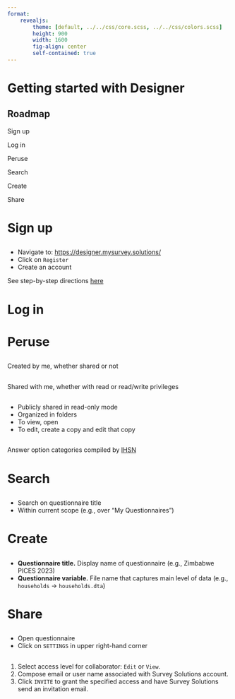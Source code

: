 ```yaml
---
format: 
    revealjs:
        theme: [default, ../../css/core.scss, ../../css/colors.scss]
        height: 900
        width: 1600
        fig-align: center
        self-contained: true
---
```


# Getting started with Designer {background-color=var(--designer)}

## Roadmap {.designer}

::: {.box .box-1}
Sign up
:::

::: {.box .box-2}
Log in
:::

::: {.box .box-3}
Peruse
:::

::: {.box .box-4}
Search
:::

::: {.box .box-5}
Create
:::


::: {.box .box-6}
Share
:::


# Sign up {background-color=var(--s1)}


## {background-image="assets/03/designer_login.png" background-size="auto"}

::: {.fragment .box .box-1}

- Navigate to: [https://designer.mysurvey.solutions/](https://designer.mysurvey.solutions/Identity/Account/Login?ReturnUrl=%2F)
- Click on `Register`
- Create an account

See step-by-step directions [here](https://docs.mysurvey.solutions/questionnaire-designer/interface/registration-and-signing-in/)

:::


# Log in {background-color=var(--s2)}

## {background-image="assets/03/designer_login.png" background-size="auto"}



# Peruse {background-color=var(--s3)}

## {background-image="assets/03/designer_index_page.png" background-size="auto"}

::: {.fragment .box .box-3}

Created by me, whether shared or not

:::

## {background-image="assets/03/shared.png" background-size="auto"}

::: {.fragment .box .box-3}

Shared with me, whether with read or read/write privileges

:::

## {background-image="assets/03/public.png" background-size="auto"}

::: {.fragment .box .box-3}

- Publicly shared in read-only mode
- Organized in folders
- To view, open
- To edit, create a copy and edit that copy

:::

## {background-image="assets/03/classifications.png" background-size="auto"}

::: {.fragment .box .box-3}

Answer option categories compiled by [IHSN](http://ihsn.org/)

:::


# Search {background-color=var(--s4)}

## {background-image="assets/03/search_field.png" background-size="auto"}

## {background-image="assets/03/search_result.png" background-size="auto"}

::: {.fragment .box .box-4}

- Search on questionnaire title
- Within current scope (e.g., over "My Questionnaires")

:::


::: {.section}
# Create {background-color=var(--s5)}
:::

## {background-image="assets/03/create_new.png" background-size="auto"}

::: {.fragment .box .box-5}

- **Questionnaire title.** Display name of questionnaire (e.g., Zimbabwe PICES 2023)
- **Questionnaire variable.** File name that captures main level of data (e.g., `households` -> `households.dta`)

:::

::: {.section}
# Share {background-color=var(--s6)}
:::

## {background-image="assets/03/questionnaire_editor.png" background-size="auto"}

::: {.fragment .box .box-6}

- Open questionnaire
- Click on `SETTINGS` in upper right-hand corner

:::

## {background-image="assets/03/share_modal.png" background-size="auto"}

## {background-image="assets/03/share_access.png" background-size="auto"}

::: {.fragment .box .box-6}

1. Select access level for collaborator: `Edit` or `View`.
2. Compose email or user name associated with Survey Solutions account.
3. Click `INVITE` to grant the specified access and have Survey Solutions send an invitation email.

:::
